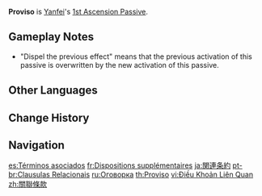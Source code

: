 {{Talent Infobox
|image         = Talent Proviso.png
|character     = Yanfei
|type          = 1st Ascension Passive
|info          = When Yanfei consumes Scarlet Seals by using a [[Seal of Approval|Charged Attack]], each Scarlet Seal will increase Yanfei's {{Color|Pyro DMG Bonus}} by 5%. This effect lasts for 6s. When a Charged Attack is used again during the effect's duration, it will dispel the previous effect.
|utility1      = Charged Attack
|utility2      = Pyro DMG Bonus
}}
'''Proviso''' is [[Yanfei]]'s [[1st Ascension Passive]].

==Gameplay Notes==
* "Dispel the previous effect" means that the previous activation of this passive is overwritten by the new activation of this passive.

==Other Languages==
{{Other Languages
|en      = Proviso
|zhs     = 关联条款
|zhs_rm  = Guānlián Tiáokuǎn
|zht     = 相關條款
|zht_rm  = Guānlián Tiáokuǎn
|zh_tl   = Related Clause
|ja      = 関連条約
|ja_rm   = Kanren Jouyaku
|ja_tl   = Related Treaty
|ko      = {{tt|관련|關聯}} {{tt|조항|條項}}
|ko_rm   = Gwanryeon Johang
|ko_tl   = Related Clause
|es      = Términos asociados
|es_tl   = Associated Terms
|fr      = Dispositions supplémentaires
|fr_tl   = Additional Provisions
|ru      = Оговорка
|ru_tl   = Proviso
|th      = Proviso
|vi      = {{tt|Điều Khoản|條款}} {{tt|Liên Quan|聯關}}
|vi_tl   = Related Clause
|de      = Koppelungsklausel
|de_tl   = Connection Clause
|id      = Proviso
|pt      = Clausulas Relacionais
|pt_tl   = Relational Clauses
|tr      = Sözleşme Şartları
|tr_tl   = Contract Terms
|it      = Clausola condizionale
|it_tl   = Conditional Clause
}}

==Change History==
{{Change History|1.5}}

==Navigation==
{{Talent Navbox|Yanfei}}

[[es:Términos asociados]]
[[fr:Dispositions supplémentaires]]
[[ja:関連条約]]
[[pt-br:Clausulas Relacionais]]
[[ru:Оговорка]]
[[th:Proviso]]
[[vi:Điều Khoản Liên Quan]]
[[zh:關聯條款]]